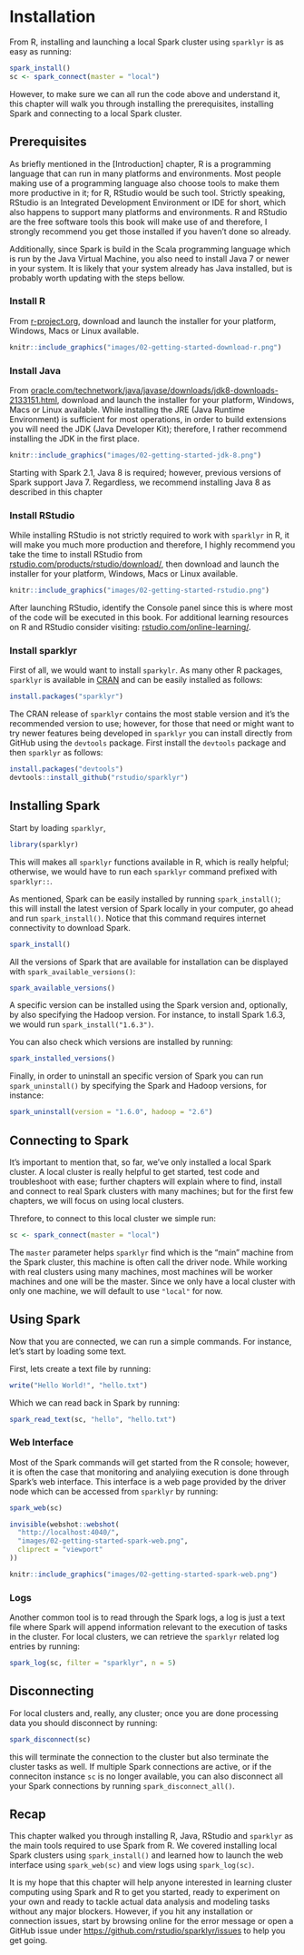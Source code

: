 # Installation {#installation}

From R, installing and launching a local Spark cluster using `sparklyr` is as easy as running:

```r
spark_install()
sc <- spark_connect(master = "local")
```

However, to make sure we can all run the code above and understand it, this chapter will walk you through installing the prerequisites, installing Spark and connecting to a local Spark cluster.

## Prerequisites {#prerequisites}

As briefly mentioned in the [Introduction] chapter, R is a programming language that can run in many platforms and environments. Most people making use of a programming language also choose tools to make them more productive in it; for R, RStudio would be such tool. Strictly speaking, RStudio is an Integrated Development Environment or IDE for short, which also happens to support many platforms and environments. R and RStudio are the free software tools this book will make use of and therefore, I strongly recommend you get those installed if you haven't done so already. 

Additionally, since Spark is build in the Scala programming language which is run by the Java Virtual Machine, you also need to install Java 7 or newer in your system. It is likely that your system already has Java installed, but is probably worth updating with the steps bellow.

### Install R

From [r-project.org](https://r-project.org/), download and launch the installer for your platform, Windows, Macs or Linux available.

```r
knitr::include_graphics("images/02-getting-started-download-r.png")
```

### Install Java

From [oracle.com/technetwork/java/javase/downloads/jdk8-downloads-2133151.html](http://www.oracle.com/technetwork/java/javase/downloads/jdk8-downloads-2133151.html), download and launch the installer for your platform, Windows, Macs or Linux available. While installing the JRE (Java Runtime Environment) is sufficient for most operations, in order to build extensions you will need the JDK (Java Developer Kit); therefore, I rather recommend installing the JDK in the first place.

```r
knitr::include_graphics("images/02-getting-started-jdk-8.png")
```

Starting with Spark 2.1, Java 8 is required; however, previous versions of Spark support Java 7. Regardless, we recommend installing Java 8 as described in this chapter

### Install RStudio

While installing RStudio is not strictly required to work with `sparklyr` in R, it will make you much more production and therefore, I highly recommend you take the time to install RStudio from [rstudio.com/products/rstudio/download/](https://www.rstudio.com/products/rstudio/download/), then download and launch the installer for your platform, Windows, Macs or Linux available.

```r
knitr::include_graphics("images/02-getting-started-rstudio.png")
```

After launching RStudio, identify the Console panel since this is where most of the code will be executed in this book. For additional learning resources on R and RStudio consider visiting: [rstudio.com/online-learning/](https://www.rstudio.com/online-learning/).

### Install sparklyr

First of all, we would want to install `sparkylr`. As many other R packages, `sparklyr` is available in [CRAN](https://CRAN.R-project.org/package=sparklyr) and can be easily installed as follows:

```r
install.packages("sparklyr")
```

The CRAN release of `sparklyr` contains the most stable version and it's the recommended version to use; however, for those that need or might want to try newer features being developed in `sparklyr` you can install directly from GitHub using the `devtools` package. First install the `devtools` package and then `sparklyr` as follows:

```r
install.packages("devtools")
devtools::install_github("rstudio/sparklyr")
```

## Installing Spark {#installing-spark}

Start by loading `sparklyr`, 

```r
library(sparklyr)
```

This will makes all `sparklyr` functions available in R, which is really helpful; otherwise, we would have to run each `sparklyr` command prefixed with `sparklyr::`.

As mentioned, Spark can be easily installed by running `spark_install()`; this will install the latest version of Spark locally in your computer, go ahead and run `spark_install()`. Notice that this command requires internet connectivity to download Spark.

```r
spark_install()
```

All the versions of Spark that are available for installation can be displayed with `spark_available_versions()`:

```r
spark_available_versions()
```

A specific version can be installed using the Spark version and, optionally, by also specifying the Hadoop version. For instance, to install Spark 1.6.3, we would run `spark_install("1.6.3")`.

You can also check which versions are installed by running:

```r
spark_installed_versions()
```

Finally, in order to uninstall an specific version of Spark you can run `spark_uninstall()` by specifying the Spark and Hadoop versions, for instance:

```r
spark_uninstall(version = "1.6.0", hadoop = "2.6")
```

## Connecting to Spark

It's important to mention that, so far, we've only installed a local Spark cluster. A local cluster is really helpful to get started, test code and troubleshoot with ease; further chapters will explain where to find, install and connect to real Spark clusters with many machines; but for the first few chapters, we will focus on using local clusters.

Threfore, to connect to this local cluster we simple run:

```r
sc <- spark_connect(master = "local")
```

The `master` parameter helps `sparklyr` find which is the "main" machine from the Spark cluster, this machine is often call the driver node. While working with real clusters using many machines, most machines will be worker machines and one will be the master. Since we only have a local cluster with only one machine, we will default to use `"local"` for now.

## Using Spark

Now that you are connected, we can run a simple commands. For instance, let's start by loading some text.

First, lets create a text file by running:

```r
write("Hello World!", "hello.txt")
```

Which we can read back in Spark by running:

```r
spark_read_text(sc, "hello", "hello.txt")
```

### Web Interface

Most of the Spark commands will get started from the R console; however, it is often the case that monitoring and analyiing execution is done through Spark's web interface. This interface is a web page provided by the driver node which can be accessed from `sparklyr` by running:

```r
spark_web(sc)
```

```r
invisible(webshot::webshot(
  "http://localhost:4040/",
  "images/02-getting-started-spark-web.png",
  cliprect = "viewport"
))

knitr::include_graphics("images/02-getting-started-spark-web.png")
```

### Logs

Another common tool is to read through the Spark logs, a log is just a text file where Spark will append information relevant to the execution of tasks in the cluster. For local clusters, we can retrieve the `sparklyr` related log entries by running:

```r
spark_log(sc, filter = "sparklyr", n = 5)
```

## Disconnecting

For local clusters and, really, any cluster; once you are done processing data you should disconnect by running:

```r
spark_disconnect(sc)
```

this will terminate the connection to the cluster but also terminate the cluster tasks as well. If multiple Spark connections are active, or if the conneciton instance `sc` is no longer available, you can also disconnect all your Spark connections by running `spark_disconnect_all()`.

## Recap

This chapter walked you through installing R, Java, RStudio and `sparklyr` as the main tools required to use Spark from R. We covered installing local Spark clusters using `spark_install()` and learned how to launch the web interface using `spark_web(sc)` and view logs using `spark_log(sc)`.

It is my hope that this chapter will help anyone interested in learning cluster computing using Spark and R to get you started, ready to experiment on your own and ready to tackle actual data analysis and modeling tasks without any major blockers. However, if you hit any installation or connection issues, start by browsing online for the error message or open a GitHub issue under [https://github.com/rstudio/sparklyr/issues](https://github.com/rstudio/sparklyr/issues) to help you get going.
